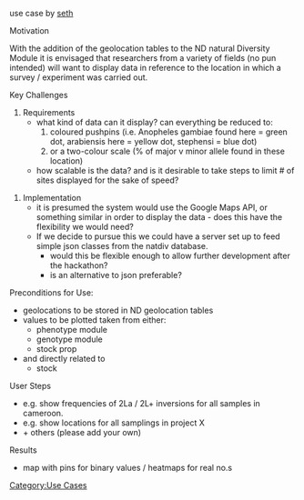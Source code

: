 use case by [[seth]]

; Motivation
With the addition of the geolocation tables to the ND natural Diversity Module it is envisaged that researchers from a variety of fields (no pun intended) will want to display data in reference to the location in which a survey / experiment was carried out.  

; Key Challenges
#Requirements
#* what kind of data can it display? can everything be reduced to:
#*#coloured pushpins (i.e. Anopheles gambiae found here = green dot, arabiensis here = yellow dot, stephensi = blue dot)
#*#or a two-colour scale (% of major v minor allele found in these location)
#*how scalable is the data? and is it desirable to take steps to limit # of sites displayed for the sake of speed? 

#Implementation
#*it is presumed the system would use the Google Maps API, or something similar in order to display the data - does this have the flexibility we would need? 
#*If we decide to pursue this we could have a server set up to feed simple json classes from the natdiv database. 
#**would this be flexible enough to allow further development after the hackathon?
#**is an alternative to json preferable? 

; Preconditions for Use:
*geolocations to be stored in ND geolocation tables
*values to be plotted taken from either:
**phenotype module
**genotype module
**stock prop
*and directly related to
**stock

; User Steps
*e.g. show frequencies of 2La / 2L+ inversions for all samples in cameroon.
*e.g. show locations for all samplings in project X
*+ others (please add your own)

; Results
*map with pins for binary values / heatmaps for real no.s


[[Category:Use Cases]]